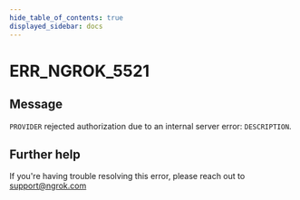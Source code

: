 ```yaml
---
hide_table_of_contents: true
displayed_sidebar: docs
---
```



# ERR_NGROK_5521

## Message

`PROVIDER` rejected authorization due to an internal server error: `DESCRIPTION`.

<ErrorDetails error="err_ngrok_5521" />

## Further help

If you're having trouble resolving this error, please reach out to [support@ngrok.com](mailto:support@ngrok.com?subject=Help%20with%20ERR_NGROK_5521)
